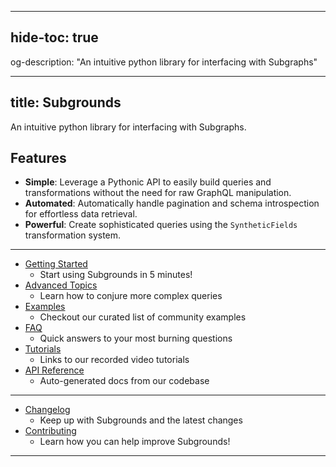 ***

## hide-toc: true
og-description: "An intuitive python library for interfacing with Subgraphs"

---
title: Subgrounds
---

An intuitive python library for interfacing with Subgraphs.

## Features

- **Simple**: Leverage a Pythonic API to easily build queries and transformations without the need for raw GraphQL manipulation.
- **Automated**: Automatically handle pagination and schema introspection for effortless data retrieval.
- **Powerful**: Create sophisticated queries using the `SyntheticFields` transformation system.

***

* [Getting Started](//getting_started/)
  * Start using Subgrounds in 5 minutes!
* [Advanced Topics](//advanced_topics/)
  * Learn how to conjure more complex queries
* [Examples](//examples/)
  * Checkout our curated list of community examples
* [FAQ](//faq/)
  * Quick answers to your most burning questions
* [Tutorials](//videos)
  * Links to our recorded video tutorials
* [API Reference](//api_reference/)
  * Auto-generated docs from our codebase

***

* [Changelog](//changelog)
  * Keep up with Subgrounds and the latest changes
* [Contributing](//contributing)
  * Learn how you can help improve Subgrounds!

***

